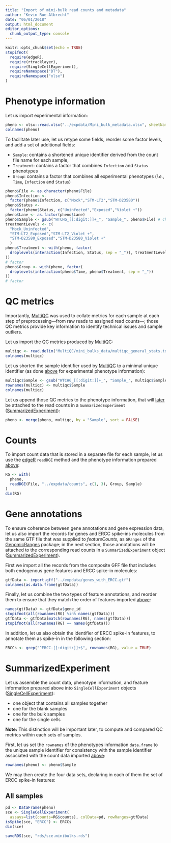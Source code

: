 ```yaml
---
title: "Import of mini-bulk read counts and metadata"
author: "Kevin Rue-Albrecht"
date: "06/01/2018"
output: html_document
editor_options: 
  chunk_output_type: console
---
```


```r
knitr::opts_chunk$set(echo = TRUE)
stopifnot(
  require(edgeR),
  require(rtracklayer),
  require(SingleCellExperiment),
  requireNamespace("DT"),
  requireNamespace("xlsx")
)
```

# Phenotype information {#phenotypes}

Let us import experimental information:

```r
pheno <- xlsx::read.xlsx("../expdata/Mini_bulk_metadata.xlsx", sheetName = "pheno")
colnames(pheno)
```

To facilitate later use, let us retype some fields, reorder some factor levels,
and add a set of additional fields:

* `Sample`: contains a shortened unique identifier derived from the count
  file name for each sample,
* `Treatment`: contains a factor that combines `Infection` and `Status`
  phenotypes
* `Group`: contains a factor that combines all experimental phenotypes
  (*i.e.*, `Time`, `Infection` and `Status`)

```r
pheno$File <- as.character(pheno$File)
pheno$Infection <-
  factor(pheno$Infection, c("Mock","STM-LT2","STM-D23580"))
pheno$Status <-
  factor(pheno$Status, c("Uninfected","Exposed","Violet +"))
pheno$Lane <- as.factor(pheno$Lane)
pheno$Sample <- gsub("WTCHG_[[:digit:]]+_", "Sample_", pheno$File) # character
treatmentLevels <- c(
  "Mock_Uninfected",
  "STM-LT2_Exposed","STM-LT2_Violet +",
  "STM-D23580_Exposed","STM-D23580_Violet +"
  )
pheno$Treatment <- with(pheno, factor(
  droplevels(interaction(Infection, Status, sep = "_")), treatmentLevels
))
# factor
pheno$Group <- with(pheno, factor(
  droplevels(interaction(pheno$Time, pheno$Treatment, sep = "_"))
))
# factor
```

# QC metrics {#QC}

Importantly, [MultiQC](http://multiqc.info) was used to collate metrics
for each sample at each step of preprocessing---from raw reads to assigned
read counts---; those QC metrics provide key information to identify
technical issues and sample outliers.

Let us import the QC metrics produced by [MultiQC](http://multiqc.info):

```r
multiqc <- read.delim("MultiQC/mini_bulks_data/multiqc_general_stats.txt")
colnames(multiqc)
```

Let us shorten the sample identifier used by [MultiQC](http://multiqc.info)
to a minimal unique identifier
(as done [above](#phenotypes) for experimental phenotype information):

```r
multiqc$Sample <- gsub("WTCHG_[[:digit:]]+_", "Sample_", multiqc$Sample)
rownames(multiqc) <- multiqc$Sample
colnames(multiqc)
```

Let us append those QC metrics to the phenotype information,
that will [later](#SummarizedExperiment) be attached to the read counts in a `SummarizedExperiment`
([SummarizedExperiment](http://bioconductor.org/packages/SummarizedExperiment)):

```r
pheno <- merge(pheno, multiqc, by = "Sample", sort = FALSE)
```

# Counts {#Counts}

To import count data that is stored in a separate file for each sample,
let us use the [edgeR](http://bioconductor.org/packages/edgeR)
`readDGE` method and the phenotype information prepared [above](#phenotypes):

```r
RG <- with(
  pheno,
  readDGE(File, "../expdata/counts", c(1, 3), Group, Sample)
)
dim(RG)
```

# Gene annotations {.tabset}

To ensure coherence between gene annotations and gene expression data,
let us also import the records for genes and ERCC spike-ins molecules
from the same GTF file that was supplied to *featureCounts*,
as `GRanges` of the
[GenomicRanges](http://bioconductor.org/packages/GenomicRanges) package;
in the next section, those annotations will be attached to the corresponding
read counts in a `SummarizedExperiment` object
([SummarizedExperiment](http://bioconductor.org/packages/SummarizedExperiment)).

First we import all the records from the composite GFF file that includes
both endogenous gene features and ERCC spike-in molecules:

```r
gtfData <- import.gff("../expdata/genes_with_ERCC.gtf")
colnames(as.data.frame(gtfData))
```

Finally, let us combine the two types of feature annotations,
and reorder them to ensure that they match the order of features imported
[above](#Counts):

```r
names(gtfData) <- gtfData$gene_id
stopifnot(all(rownames(RG) %in% names(gtfData)))
gtfData <- gtfData[match(rownames(RG), names(gtfData))]
stopifnot(all(rownames(RG) == names(gtfData)))
```

In addition, let us also obtain the identifier of ERCC spike-in features,
to annotate them as spike-in in the following section:

```r
ERCCs <- grep("^ERCC-[[:digit:]]+$", rownames(RG), value = TRUE)
```

# SummarizedExperiment {#SummarizedExperiment .tabset}

Let us assemble the count data, phenotype information, and feature information
prepared above into `SingleCellExperiment` objects
([SingleCellExperiment](http://bioconductor.org/packages/SingleCellExperiment)):

* one object that contains all samples together
* one for the blank samples
* one for the bulk samples
* one for the single cells

**Note:**
This distinction will be important later, to compute and compared QC metrics
within each sets of samples.

First, let us set the `rownames` of the phenotypes information `data.frame` to
the unique sample identifier for consistency with the sample identifier
associated with the count data imported [above](#Counts):

```r
rownames(pheno) <- pheno$Sample
```

We may then create the four data sets, declaring in each of them the set
of ERCC spike-in features:

## All samples

```r
pd <- DataFrame(pheno)
sce <- SingleCellExperiment(
  assays=list(counts=RG$counts), colData=pd, rowRanges=gtfData)
isSpike(sce, "ERCC") <- ERCCs
dim(sce)
```

<!-- As HTML pages are built independently, objects need to be saved to disk
and imported as needed by the following R mardown files -->

```r
saveRDS(sce, "rds/sce.minibulks.rds")
```
